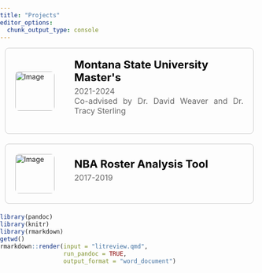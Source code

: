 ```yaml
---
title: "Projects"
editor_options: 
  chunk_output_type: console
---
```


```{=html}
<!DOCTYPE html>
<html lang="en">
<head>
<meta charset="UTF-8">
<meta name="viewport" content="width=device-width, initial-scale=1.0">
<title>Box with Rounded Edges</title>
<style>
  body {
    margin: 0; /* Remove default margin */
    padding: 0; /* Remove default padding */
  }

  .container {
    width: calc(100% - 20px); /* Adjusted width to fit the screen and account for margins */
    max-width: 600px; /* Limiting maximum width */
    height: auto; /* Set container height */
    border: 0.5px solid #ccc; /* Light grey color */
    border-radius: 8px; /* Less rounded edges */
    overflow: hidden; /* Hide overflow content */
    margin-bottom: 20px; /* Add margin to create space between rows */
    margin-right: auto; /* Push containers to the left */
    margin-left: 10px; /* Adjust margin between the left side of the screen */
    display: flex; /* Use flexbox for layout */
    align-items: center; /* Center items vertically */
    text-decoration: none; /* Remove underline */
  }
  
  .container:last-child {
    margin-bottom: 0; /* Remove margin from the last box */
  }
  
  .container:hover {
    box-shadow: 0 10px 20px rgba(0, 0, 0, 0.1); /* Increased shadow on hover */
  }
  
  .image-container {
    padding: 20px;
    box-sizing: border-box;
  }
  
  .image-container img {
    width: 80px; /* Adjusted width for smaller image */
    height: auto;
    display: block;
    border-radius: 8px; /* Rounded corners for image */
  }
  
  .content {
    padding: 20px;
    box-sizing: border-box;
    flex: 1; /* Take remaining space */
  }
  
  .text h1 {
    font-size: 22px; /* Adjusted text size */
    margin-top: 0;
    margin-bottom: 5px; /* Adjust margin between large and small text */
    color: black;
  }
  .text h1:hover {
    color: #2068DC; /* Change text color to blue on hover */
  }
  
  .text p {
    font-size: 16px;
    margin-top: 5px;
    color: #666;
    text-align: justify; /* Align text */
  }

  @media (max-width: 768px) {
    .container {
      width: calc(100% - 20px); /* Adjusted width to fit the screen */
    }
  }
</style>
</head>
<body>
  <a href="projects/msu-masters.qmd" class="container">
    <div class="image-container">
      <img src="../img/projects-logos/msu-logo.jpg" alt="Image">
    </div>
    <div class="content">
      <div class="text">
        <h1>Montana State University Master's</h1>
        <p>2021-2024<br> Co-advised by Dr. David Weaver and Dr. Tracy Sterling</p>
      </div>
    </div>
  </a>
  <a href="projects/bballtool.qmd" class="container">
    <div class="image-container">
      <img src="../img/projects-logos/bballref-logo-circle.jpg" alt="Image">
    </div>
    <div class="content">
      <div class="text">
        <h1>NBA Roster Analysis Tool</h1>
        <p>2017-2019</p>
      </div>
    </div>
  </a>
</body>
</html>

```
```{=html}
<head>
  <meta charset="UTF-8">
  <meta name="viewport" content="width=device-width, initial-scale=1.0">
  <title>Box with Rounded Edges</title>
  <style>
    body {
      margin: 0; /* Remove default margin */
      padding: 0; /* Remove default padding */
    }

    .container {
      width: 100%; /* Adjusted width to fit the screen */
      max-width: 600px; /* Limiting maximum width */
      height: auto; /* Set container height */
      border: 0.5px solid #ccc; /* Light grey color */
      border-radius: 8px; /* Less rounded edges */
      overflow: hidden; /* Hide overflow content */
      margin-bottom: 20px; /* Add margin to create space between rows */
      display: flex; /* Use flexbox for layout */
      align-items: center; /* Center items vertically */
      text-decoration: none; /* Remove underline */
    }

    .container:last-child {
      margin-bottom: 0; /* Remove margin from the last box */
    }

    .container:hover {
      box-shadow: 0 10px 20px rgba(0, 0, 0, 0.1); /* Increased shadow on hover */
    }

    .image-container {
      padding: 20px;
      box-sizing: border-box;
    }

    .image-container img {
      max-width: 100%; /* Ensures the image does not exceed its container */
      height: auto;
      display: block;
      border-radius: 8px; /* Rounded corners for image */
    }

    .content {
      padding: 20px;
      box-sizing: border-box;
      flex: 1; /* Take remaining space */
    }

    .text h1 {
      font-size: 22px; /* Adjusted text size */
      margin-top: 0;
      margin-bottom: 5px; /* Adjust margin between large and small text */
      color: black;
    }

    .text h1:hover {
      color: #2068DC; /* Change text color to blue on hover */
    }

    .text p {
      font-size: 16px;
      margin-top: 5px;
      color: #666;
      text-align: justify; /* Align text */
    }

    @media (max-width: 768px) {
      .container {
        margin-right: auto; /* Reset margin-right */
        margin-left: auto; /* Reset margin-left */
        flex-direction: column; /* Stack items vertically on smaller screens */
      }

      .content {
        padding: 10px; /* Reduce padding on smaller screens */
      }
    }
  </style>
</head>
```

```r
library(pandoc)
library(knitr)
library(rmarkdown)
getwd()
rmarkdown::render(input = "litreview.qmd", 
                  run_pandoc = TRUE,
                  output_format = "word_document")


```

